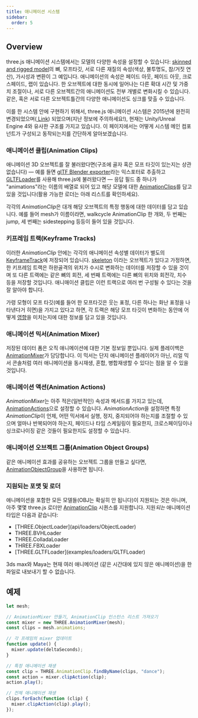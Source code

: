 ```yaml
---
title: 애니메이션 시스템
sidebar:
  order: 5
---
```


## Overview

three.js 애니메이션 시스템에서는 모델의 다양한 속성을 설정할 수 있습니다:
[skinned and rigged model](api/objects/SkinnedMesh)의 뼈, 모프타깃, 서로 다른 재질의 속성(색상, 불투명도, 참/거짓 연산),
가시성과 변환이 그 예입니다. 애니메이션의 속성은 페이드 아웃, 페이드 아웃, 크로스페이드, 랩이 있습니다.
한 오브젝트에 대한 동시에 일어나는 다른 확대 시간 및 가중치 조절이나, 서로 다른 오브젝트간의 애니메이션도 전부 개별로 변화시킬 수 있습니다.
같은, 혹은 서로 다른 오브젝트틀간의 다양한 애니메이션도 싱크를 맞출 수 있습니다.

이를 한 시스템 안에 구현하기 위해서, three.js 애니메이션 시스템은 2015년에 완전히 변경되었으며([ Link](https://github.com/mrdoob/three.js/issues/6881))
되었으며(지난 정보에 주의하세요!), 현재는 Unity/Unreal Engine 4와 유사한 구조를 가지고 있습니다.
이 페이지에서는 어떻게 시스템 메인 컴포넌트가 구성되고 동작되는지를 간단하게 알아보겠습니다.

### 애니메이션 클립(Animation Clips)

애니메이션 3D 오브젝트를 잘 불러왔다면(구조에 골자 혹은 모프 타깃이 있는지는 상관 없습니다) — 예를 들면
[ glTF Blender exporter](https://github.com/KhronosGroup/glTF-Blender-IO)라는 익스포터로 추출하고
[GLTFLoader](examples/loaders/GLTFLoader)를 사용해 three.js에 불러왔다면 — 응답 필드 중 하나가 "animations"라는 이름의 배열로 되어 있고 해당 모델에 대한
[AnimationClips](api/animation/AnimationClip)를 담고 있을 것입니다(활용 가능한 로더는 아래 리스트를 확인하세요).

각각의 *AnimationClip*은 대개 해당 오브젝트의 특정 행동에 대한 데이터를 담고 있습니다.
예를 들어 mesh가 이름이라면, walkcycle AnimationClip 한 개와, 두 번째는 jump, 세 번째는 sidestepping 등등이 들어 있을 것입니다.

### 키프레임 트랙(Keyframe Tracks)

이러한 _AnimationClip_ 안에는 각각의 애니메이션 속성별 데이터가 별도의 [KeyframeTrack](api/animation/KeyframeTrack)에 저장되어 있습니다.
[skeleton](api/objects/Skeleton) 이라는 오브젝트가 있다고 가정하면, 한 키프레임 트랙은 하완골격의 위치가 수시로 변화하는 데이터를 저장할 수 있을 것이며
또 다른 트랙에는 같은 뼈의 회전, 세 번째 트랙에는 다른 뼈의 위치와 회전각, 치수 등을 저장할 것입니다.
애니매이션 클립은 이런 트랙으로 여러 번 구성될 수 있다는 것을 잘 알아야 합니다.

가령 모형이 모프 타깃(예를 들어 한 모프타깃은 웃는 표정, 다른 하나는 화난 표정을 나타낸다거 히면)을 가지고 있다고 하면, 각 트랙은
해당 모프 타깃이 변화하는 동안에 어떻게 [영향](api/objects/Mesh#morphTargetInfluences)을 미치는지에 대한 정보를 담고 있을 것입니다.

### 애니메이션 믹서(Animation Mixer)

저장된 데이터 폼은 오직 애니메이션에 대한 기본 정보일 뿐입니다. 실제 플레이백은 [AnimationMixer](api/animation/AnimationMixer)가 담당합니다.
이 믹서는 단지 애니메이션 플레이어가 아닌, 리얼 믹서 콘솔처럼 여러 애니메이션을 동시재생, 혼합, 병합재생할 수 있다는 점을 알 수 있을 것입니다.

### 애니메이션 액션(Animation Actions)

*AnimationMixer*는 아주 적은(일반적인) 속성과 메서드를 가지고 있는데,
[AnimationActions](api/animation/AnimationAction)으로 설정할 수 있습니다. *AnimationAction*을 설정하면
특정 *AnimationClip*이 언제, 어떤 믹서에서 실행, 정지, 중지되어야 하는지를 조절할 수 있으며 얼마나 반복되어야 하는지, 페이드나 타임 스케일링이 필요한지,
크로스페이딩이나 싱크로나이징 같은 것들이 필요한지도 설정할 수 있습니다.

### 애니메이션 오브젝트 그룹(Animation Object Groups)

같은 애니메이션 효과를 공유하는 오브젝트 그룹을 만들고 싶다면,
[AnimationObjectGroup](api/animation/AnimationObjectGroup)을 사용하면 됩니다.

### 지원되는 포맷 및 로더

애니메이션을 포함한 모든 모델들(OBJ는 확실히 안 됩니다)이 지원되는 것은 아니며, 아주 몇몇
three.js 로더만 [AnimationClip](api/animation/AnimationClip) 시퀀스를 지원합니다. 지원*되는*
애니메이션 타입은 다음과 같습니다:

<ul>
  <li>[THREE.ObjectLoader](api/loaders/ObjectLoader)</li>
  <li>THREE.BVHLoader</li>
  <li>THREE.ColladaLoader</li>
  <li>THREE.FBXLoader</li>
  <li>[THREE.GLTFLoader](examples/loaders/GLTFLoader)</li>
</ul>

3ds max와 Maya는 현재 여러 애니메이션 (같은 시간대에 있지 않은 애니메이션)을 한 파일로 내보내기 할 수 없습니다.

## 예제

```javascript
let mesh;

// AnimationMixer 만들기, AnimationClip 인스턴스 리스트 가져오기
const mixer = new THREE.AnimationMixer(mesh);
const clips = mesh.animations;

// 각 프레임의 mixer 업데이트
function update() {
  mixer.update(deltaSeconds);
}

// 특정 애니메이션 재생
const clip = THREE.AnimationClip.findByName(clips, "dance");
const action = mixer.clipAction(clip);
action.play();

// 전체 애니메이션 재생
clips.forEach(function (clip) {
  mixer.clipAction(clip).play();
});
```
